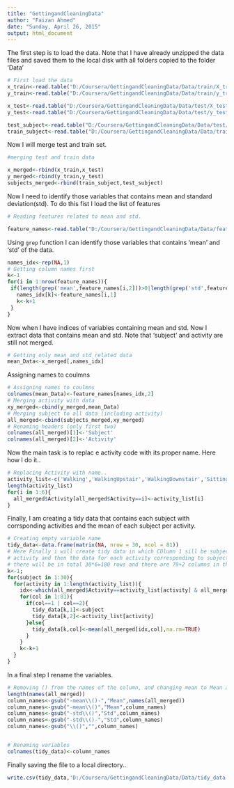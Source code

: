 ```yaml
---
title: "GettingandCleaningData"
author: "Faizan Ahmed"
date: "Sunday, April 26, 2015"
output: html_document
---
```


The first step is to load the data. Note that I have already unzipped the data files and saved them to the local disk with all folders copied to the folder 'Data'

```r
# First load the data
x_train<-read.table("D:/Coursera/GettingandCleaningData/Data/train/X_train.txt")
y_train<-read.table("D:/Coursera/GettingandCleaningData/Data/train/y_train.txt")

x_test<-read.table("D:/Coursera/GettingandCleaningData/Data/test/X_test.txt")
y_test<-read.table("D:/Coursera/GettingandCleaningData/Data/test/y_test.txt")

test_subject<-read.table("D:/Coursera/GettingandCleaningData/Data/test/subject_test.txt")
train_subject<-read.table("D:/Coursera/GettingandCleaningData/Data/train/subject_train.txt")
```

Now I will merge test and train set.

```r
#merging test and train data

x_merged<-rbind(x_train,x_test)
y_merged<-rbind(y_train,y_test)
subjects_merged<-rbind(train_subject,test_subject)
```
Now I need to identify those variables that contains mean and standard deviation(std). To do this fist I load the list of features
```r
# Reading features related to mean and std.

feature_names<-read.table("D:/Coursera/GettingandCleaningData/Data/features.txt")
```

Using `grep` function I can identify those variables that contains 'mean' and 'std' of the data.
```r
names_idx<-rep(NA,1)
# Getting column names first
k<-1
for(i in 1:nrow(feature_names)){
 if(length(grep('mean',feature_names[i,2]))>0|length(grep('std',feature_names[i,2]))>0){
   names_idx[k]<-feature_names[i,1]
   k<-k+1
 }
}
```
Now when I have indices of variables containing mean and std. Now I extract data that contains mean and std. Note that 'subject' and activity are still not merged.

```r
# Getting only mean and std related data
mean_Data<-x_merged[,names_idx]

```
Assigning names to coulmns
```r
# Assigning names to coulmns
colnames(mean_Data)<-feature_names[names_idx,2]
# Merging activity with data
xy_merged<-cbind(y_merged,mean_Data)
# Merging subject to all data (including activity)
all_merged<-cbind(subjects_merged,xy_merged)
# Renaming headers (only first two)
colnames(all_merged)[1]<-'Subject'
colnames(all_merged)[2]<-'Activity'
```

Now the main task is to replac e activity code with its proper name. Here how I do it..
```r
# Replacing Activity with name..
activity_list<-c('Walking','WalkingUpstair','WalkingDownstair','Sitting','Standing','Laying')
length(activity_list)
for(i in 1:6){
  all_merged$Activity[all_merged$Activity==i]<-activity_list[i]
}

```
Finally, I am creating a tidy data that contains each subject with corrsponding activities and the mean of each subject per activity. 
```r
# Creating empty variable name
tidy_data<-data.frame(matrix(NA, nrow = 30, ncol = 81))
# Here Finally i will create tidy data in which COlumn 1 sill be subject name, column 2 will be 
# activity and then the data for each activity corresponding to subject and activity (mean). Since there are 30 subjects and 6 activities 
# there will be in total 30*6=180 rows and there are 79+2 columns in the final data.
k<-1;
for(subject in 1:30){
  for(activity in 1:length(activity_list)){
    idx<-which(all_merged$Activity==activity_list[activity] & all_merged$Subject==subject)
    for(col in 1:81){
      if(col==1 | col==2){
        tidy_data[k,1]<-subject
        tidy_data[k,2]<-activity_list[activity]       
      }else{
        tidy_data[k,col]<-mean(all_merged[idx,col],na.rm=TRUE)
      }
    }
    k<-k+1
  }
}

```
In a final step I rename the variables.
```r
# Removing () from the names of the column, and changing mean to Mean and std tp Std for better reading
length(names(all_merged))
column_names<-gsub("-mean\\()-","Mean",names(all_merged))
column_names<-gsub("-mean\\()","Mean",column_names)
column_names<-gsub("-std\\()","Std",column_names)
column_names<-gsub("-std\\()-","Std",column_names)
column_names<-gsub("\\()","",column_names)


# Renaming variables
colnames(tidy_data)<-column_names

```

Finally saving the file to a local directory..

```r
write.csv(tidy_data,'D:/Coursera/GettingandCleaningData/Data/tidy_data.txt')

```


